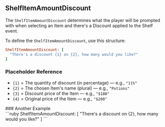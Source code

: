## ShelfItemAmountDiscount

The `ShelfItemAmountDiscount` determines what the player will be prompted with when selecting an Item and there's a Discount applied to the Shelf event. 

<SHSpeeches speech="ShelfItemAmountDiscount"/>

To define the `ShelfItemAmountDiscount`, use this structure:
<br/>
```ruby
ShelfItemAmountDiscount: [
  "There's a discount {1} on {2}, how many would you like?"
]
```
### Placeholder Reference
- `{1}` = The quantity of discount (in percentage) — e.g., `"11%"`
- `{2}` = The chosen Item's name (plural) — e.g., `"Potions"`
- `{3}` = Discount price of the Item — e.g., `"$180"`
- `{4}` = Original price of the Item — e.g., `"$200"`

<ImageWithCaption src="/images/documentation/poke-market/ShelfItemAmountDiscount 1.png" caption="ShelfItemAmountDiscount 1"/>
### Another Example
<br/>
```ruby
ShelfItemAmountDiscount: [
  "There's a discount on {2}, how many would you like?"
]
```
<ImageWithCaption src="/images/documentation/poke-market/ShelfItemAmountDiscount 2.png" caption="ShelfItemAmountDiscount 2"/>